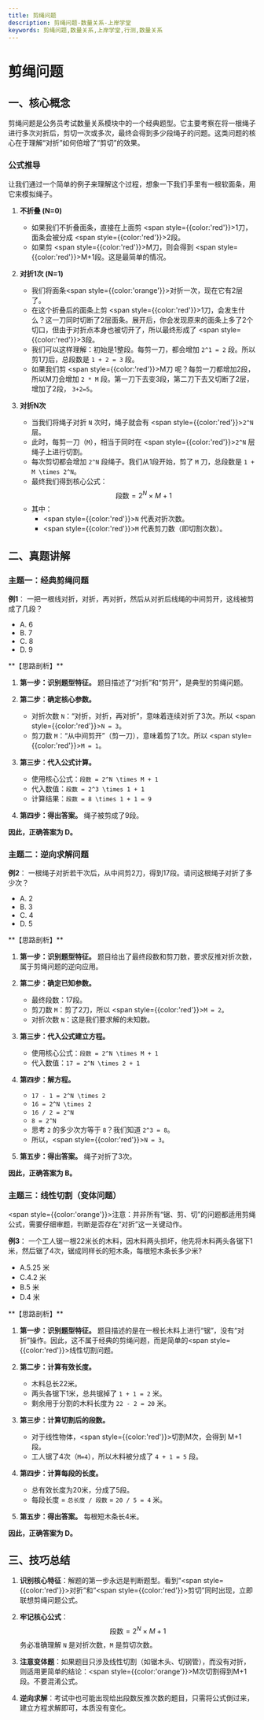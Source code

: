```yaml
---
title: 剪绳问题
description: 剪绳问题-数量关系-上岸学堂
keywords: 剪绳问题,数量关系,上岸学堂,行测,数量关系
---
```



# 剪绳问题

## 一、核心概念

剪绳问题是公务员考试数量关系模块中的一个经典题型。它主要考察在将一根绳子进行多次对折后，剪切一次或多次，最终会得到多少段绳子的问题。这类问题的核心在于理解“对折”如何倍增了“剪切”的效果。

### 公式推导

让我们通过一个简单的例子来理解这个过程，想象一下我们手里有一根软面条，用它来模拟绳子。

1.  **不折叠 (N=0)**
    - 如果我们不折叠面条，直接在上面剪 <span style={{color:'red'}}>1刀</span>，面条会被分成 <span style={{color:'red'}}>2段</span>。
    - 如果剪 <span style={{color:'red'}}>M刀</span>，则会得到 <span style={{color:'red'}}>M+1段</span>。这是最简单的情况。

2.  **对折1次 (N=1)**
    - 我们将面条<span style={{color:'orange'}}>对折一次</span>，现在它有2层了。
    - 在这个折叠后的面条上剪 <span style={{color:'red'}}>1刀</span>，会发生什么？这一刀同时切断了2层面条。展开后，你会发现原来的面条上多了2个切口，但由于对折点本身也被切开了，所以最终形成了 <span style={{color:'red'}}>3段</span>。
    - 我们可以这样理解：初始是1整段。每剪一刀，都会增加 `2^1 = 2` 段。所以剪1刀后，总段数是 `1 + 2 = 3` 段。
    - 如果我们剪 <span style={{color:'red'}}>M刀</span> 呢？每剪一刀都增加2段，所以M刀会增加 `2 * M` 段。第一刀下去变3段，第二刀下去又切断了2层，增加了2段， `3+2=5`。

3.  **对折N次**
    - 当我们将绳子对折 `N` 次时，绳子就会有 <span style={{color:'red'}}>`2^N`</span> 层。
    - 此时，每剪一刀（`M`），相当于同时在 <span style={{color:'red'}}>`2^N`</span> 层绳子上进行切割。
    - 每次剪切都会增加 `2^N` 段绳子。我们从1段开始，剪了 `M` 刀，总段数是 `1 + M \times 2^N`。
    - 最终我们得到核心公式：
      $$
      \text{段数} = 2^N \times M + 1
      $$
    - 其中：
      - <span style={{color:'red'}}>`N`</span> 代表对折次数。
      - <span style={{color:'red'}}>`M`</span> 代表剪刀数（即切割次数）。

## 二、真题讲解

### 主题一：经典剪绳问题

**例1**：
一把一根线对折，对折，再对折，然后从对折后线绳的中间剪开，这线被剪成了几段？
- A. 6
- B. 7
- C. 8
- D. 9

<BlurredAnswer>
**【思路剖析】**

1.  **第一步：识别题型特征。** 题目描述了“对折”和“剪开”，是典型的剪绳问题。

2.  **第二步：确定核心参数。**
    - 对折次数 `N`：“对折，对折，再对折”，意味着连续对折了3次。所以 <span style={{color:'red'}}>`N = 3`</span>。
    - 剪刀数 `M`：“从中间剪开”（剪一刀），意味着剪了1次。所以 <span style={{color:'red'}}>`M = 1`</span>。

3.  **第三步：代入公式计算。**
    - 使用核心公式：`段数 = 2^N \times M + 1`
    - 代入数值：`段数 = 2^3 \times 1 + 1`
    - 计算结果：`段数 = 8 \times 1 + 1 = 9`

4.  **第四步：得出答案。** 绳子被剪成了9段。

**因此，正确答案为 D。**
</BlurredAnswer>

### 主题二：逆向求解问题

**例2**：
一根绳子对折若干次后，从中间剪2刀，得到17段。请问这根绳子对折了多少次？
- A. 2
- B. 3
- C. 4
- D. 5

<BlurredAnswer>
**【思路剖析】**

1.  **第一步：识别题型特征。** 题目给出了最终段数和剪刀数，要求反推对折次数，属于剪绳问题的逆向应用。

2.  **第二步：确定已知参数。**
    - 最终段数：17段。
    - 剪刀数 `M`：剪了2刀，所以 <span style={{color:'red'}}>`M = 2`</span>。
    - 对折次数 `N`：这是我们要求解的未知数。

3.  **第三步：代入公式建立方程。**
    - 使用核心公式：`段数 = 2^N \times M + 1`
    - 代入数值：`17 = 2^N \times 2 + 1`

4.  **第四步：解方程。**
    - `17 - 1 = 2^N \times 2`
    - `16 = 2^N \times 2`
    - `16 / 2 = 2^N`
    - `8 = 2^N`
    - 思考 `2` 的多少次方等于 `8`？我们知道 `2^3 = 8`。
    - 所以，<span style={{color:'red'}}>`N = 3`</span>。

5.  **第五步：得出答案。** 绳子对折了3次。

**因此，正确答案为 B。**
</BlurredAnswer>

### 主题三：线性切割（变体问题）

<span style={{color:'orange'}}>注意：并非所有“锯、剪、切”的问题都适用剪绳公式，需要仔细审题，判断是否存在“对折”这一关键动作。</span>

**例3**：
一个工人锯一根22米长的木料，因木料两头损坏，他先将木料两头各锯下1米，然后锯了4次，锯成同样长的短木条，每根短木条长多少米?
- A.5.25 米
- C.4.2 米
- B.5 米
- D.4 米

<BlurredAnswer>
**【思路剖析】**

1.  **第一步：识别题型特征。** 题目描述的是在一根长木料上进行“锯”，没有“对折”操作。因此，这不属于经典的剪绳问题，而是简单的<span style={{color:'red'}}>线性切割问题</span>。

2.  **第二步：计算有效长度。**
    - 木料总长22米。
    - 两头各锯下1米，总共锯掉了 `1 + 1 = 2` 米。
    - 剩余用于分割的木料长度为 `22 - 2 = 20` 米。

3.  **第三步：计算切割后的段数。**
    - 对于线性物体，<span style={{color:'red'}}>切割M次，会得到 M+1 段</span>。
    - 工人锯了4次（`M=4`），所以木料被分成了 `4 + 1 = 5` 段。

4.  **第四步：计算每段的长度。**
    - 总有效长度为20米，分成了5段。
    - 每段长度 = `总长度 / 段数` = `20 / 5 = 4` 米。

5.  **第五步：得出答案。** 每根短木条长4米。

**因此，正确答案为 D。**
</BlurredAnswer>

## 三、技巧总结

1.  **识别核心特征**：解题的第一步永远是判断题型。看到“<span style={{color:'red'}}>对折</span>”和“<span style={{color:'red'}}>剪切</span>”同时出现，立即联想剪绳问题公式。

2.  **牢记核心公式**：
    $$
    \text{段数} = 2^N \times M + 1
    $$
    务必准确理解 `N` 是对折次数，`M` 是剪切次数。

3.  **注意变体题**：如果题目只涉及线性切割（如锯木头、切钢管），而没有对折，则适用更简单的结论：<span style={{color:'orange'}}>M次切割得到M+1段</span>。不要混淆公式。

4.  **逆向求解**：考试中也可能出现给出段数反推次数的题目，只需将公式倒过来，建立方程求解即可，本质没有变化。
